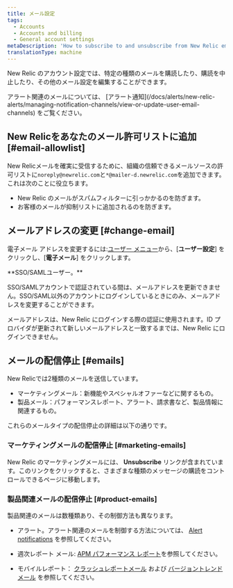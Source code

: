 ```yaml
---
title: メール設定
tags:
  - Accounts
  - Accounts and billing
  - General account settings
metaDescription: 'How to subscribe to and unsubscribe from New Relic emails, and change your email address.'
translationType: machine
---
```


New Relic のアカウント設定では、特定の種類のメールを購読したり、購読を中止したり、その他のメール設定を編集することができます。

<Callout variant="tip">
  アラート関連のメールについては、 [アラート通知](/docs/alerts/new-relic-alerts/managing-notification-channels/view-or-update-user-email-channels) をご覧ください。
</Callout>

## New Relicをあなたのメール許可リストに追加 [#email-allowlist]

New Relicメールを確実に受信するために、組織の信頼できるメールソースの許可リストに`noreply@newrelic.com`と`*@mailer-d.newrelic.com`を追加できます。これは次のことに役立ちます。

* New Relic のメールがスパムフィルターに引っかかるのを防ぎます。
* お客様のメールが抑制リストに追加されるのを防ぎます。

## メールアドレスの変更 [#change-email]

電子メール アドレスを変更するには:[ユーザー メニュー](/docs/accounts/accounts-billing/general-account-settings/intro-account-settings)から、\[**ユーザー設定**] をクリックし、\[**電子メール**] をクリックします。

<Callout variant="tip">
  **SSO/SAMLユーザー。**

  SSO/SAMLアカウントで認証されている間は、メールアドレスを更新できません。SSO/SAML以外のアカウントにログインしているときにのみ、メールアドレスを変更することができます。

  メールアドレスは、New Relic にログインする際の認証に使用されます。ID プロバイダが更新されて新しいメールアドレスと一致するまでは、New Relic にログインできません。
</Callout>

## メールの配信停止 [#emails]

New Relicでは2種類のメールを送信しています。

* マーケティングメール：新機能やスペシャルオファーなどに関するもの。
* 製品メール：パフォーマンスレポート、アラート、請求書など、製品情報に関連するもの。

これらのメールタイプの配信停止の詳細は以下の通りです。

### マーケティングメールの配信停止 [#marketing-emails]

New Relic のマーケティングメールには、 **Unsubscribe** リンクが含まれています。このリンクをクリックすると、さまざまな種類のメッセージの購読をコントロールできるページに移動します。

### 製品関連メールの配信停止 [#product-emails]

製品関連のメールは数種類あり、その制御方法も異なります。

* アラート。アラート関連のメールを制御する方法については、 [Alert notifications](/docs/alerts/new-relic-alerts/managing-notification-channels/view-or-update-user-email-channels) を参照してください。

* <InlinePopover type="apm"/>

  週次レポート メール: [APM パフォーマンス レポート](/docs/apm/reports/other-performance-analysis/weekly-performance-report#opting_out)を参照してください。

* モバイルレポート： [クラッシュレポートメール](/docs/mobile-monitoring/mobile-monitoring-ui/crashes/receive-crash-notifications-email) および [バージョントレンドメール](/docs/mobile-monitoring/mobile-monitoring-ui/mobile-app-pages/version-trends-compare-user-adoption-metrics-performance) を参照してください。